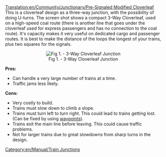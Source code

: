 [[Translation:en/Community/Junctionary/Pre-Signaled Modified Cloverleaf]]
This is a cloverleaf design as a three-way junction, with the possibility of doing U-turns. The screen shot shows a compact 3-Way Cloverleaf, used on a high-speed coal route (there is another line that goes under the cloverleaf used for express passengers and has no connection to the coal route). It's capacity makes it very useful on dedicated cargo and passenger routes. It is best to make the distance of the loops the longest of your trains, plus two squares for the signals.

<center>[[File:en/3way cloverleaf compact.png|thumb|center|Fig 1. - 3-Way Cloverleaf Junction]]</center>


'''Pros:'''

*Can handle a very large number of trains at a time.
*Traffic jams less likely.


'''Cons:'''

*Very costly to build.
*Trains must slow down to climb a slope.
*Trains must turn left to turn right. This could lead to trains getting lost. (Can be fixed by using [[en/Manual/Waypoints|waypoints]]).
*Trains exit the main line before leaving. This could cause traffic problems.
*Not for larger trains due to great slowdowns from sharp turns in the design.

[[Category:en/Manual/Train Junctions]]